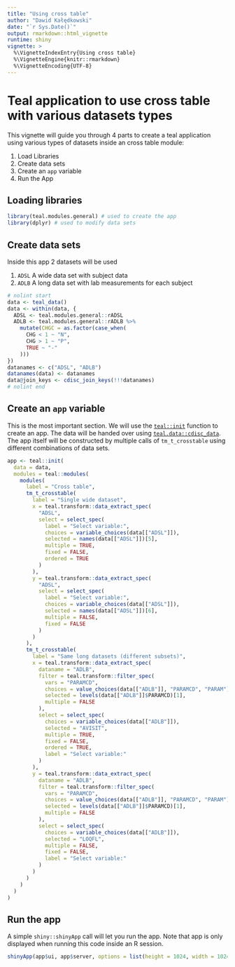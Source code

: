 ```yaml
---
title: "Using cross table"
author: "Dawid Kałędkowski"
date: "`r Sys.Date()`"
output: rmarkdown::html_vignette
runtime: shiny
vignette: >
  %\VignetteIndexEntry{Using cross table}
  %\VignetteEngine{knitr::rmarkdown}
  %\VignetteEncoding{UTF-8}
---
```


# Teal application to use cross table with various datasets types

This vignette will guide you through 4 parts to create a teal application using
various types of datasets inside an cross table module:

1. Load Libraries
2. Create data sets
3. Create an `app` variable
4. Run the App

## Loading libraries

```r
library(teal.modules.general) # used to create the app
library(dplyr) # used to modify data sets
```

## Create data sets

Inside this app 2 datasets will be used

1. `ADSL` A wide data set with subject data
2. `ADLB` A long data set with lab measurements for each subject

```r
# nolint start
data <- teal_data()
data <- within(data, {
  ADSL <- teal.modules.general::rADSL
  ADLB <- teal.modules.general::rADLB %>%
    mutate(CHGC = as.factor(case_when(
      CHG < 1 ~ "N",
      CHG > 1 ~ "P",
      TRUE ~ "-"
    )))
})
datanames <- c("ADSL", "ADLB")
datanames(data) <- datanames
data@join_keys <- cdisc_join_keys(!!!datanames)
# nolint end
```

## Create an `app` variable

This is the most important section. We will use the [`teal::init`](https://insightsengineering.github.io/teal/reference/init) function to
create an app. The data will be handed over using [`teal.data::cdisc_data`](https://insightsengineering.github.io/teal.data/reference/cdisc_data). The app
itself will be constructed by multiple calls of `tm_t_crosstable` using different
combinations of data sets.

```r
app <- teal::init(
  data = data,
  modules = teal::modules(
    modules(
      label = "Cross table",
      tm_t_crosstable(
        label = "Single wide dataset",
        x = teal.transform::data_extract_spec(
          "ADSL",
          select = select_spec(
            label = "Select variable:",
            choices = variable_choices(data[["ADSL"]]),
            selected = names(data[["ADSL"]])[5],
            multiple = TRUE,
            fixed = FALSE,
            ordered = TRUE
          )
        ),
        y = teal.transform::data_extract_spec(
          "ADSL",
          select = select_spec(
            label = "Select variable:",
            choices = variable_choices(data[["ADSL"]]),
            selected = names(data[["ADSL"]])[6],
            multiple = FALSE,
            fixed = FALSE
          )
        )
      ),
      tm_t_crosstable(
        label = "Same long datasets (different subsets)",
        x = teal.transform::data_extract_spec(
          dataname = "ADLB",
          filter = teal.transform::filter_spec(
            vars = "PARAMCD",
            choices = value_choices(data[["ADLB"]], "PARAMCD", "PARAM"),
            selected = levels(data[["ADLB"]]$PARAMCD)[1],
            multiple = FALSE
          ),
          select = select_spec(
            choices = variable_choices(data[["ADLB"]]),
            selected = "AVISIT",
            multiple = TRUE,
            fixed = FALSE,
            ordered = TRUE,
            label = "Select variable:"
          )
        ),
        y = teal.transform::data_extract_spec(
          dataname = "ADLB",
          filter = teal.transform::filter_spec(
            vars = "PARAMCD",
            choices = value_choices(data[["ADLB"]], "PARAMCD", "PARAM"),
            selected = levels(data[["ADLB"]]$PARAMCD)[1],
            multiple = FALSE
          ),
          select = select_spec(
            choices = variable_choices(data[["ADLB"]]),
            selected = "LOQFL",
            multiple = FALSE,
            fixed = FALSE,
            label = "Select variable:"
          )
        )
      )
    )
  )
)
```

## Run the app

A simple `shiny::shinyApp` call will let you run the app.
Note that app is only displayed when running this code inside an R session.

```r
shinyApp(app$ui, app$server, options = list(height = 1024, width = 1024))
```

